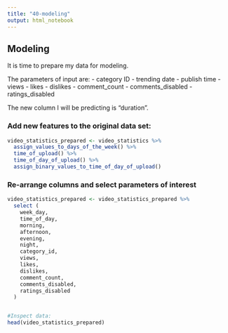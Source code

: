 ```yaml
---
title: "40-modeling"
output: html_notebook
---
```


## Modeling

It is time to prepare my data for modeling.

The parameters of input are: 
 - category ID
 - trending date
 - publish time
 - views
 - likes
 - dislikes
 - comment_count
 - comments_disabled
 - ratings_disabled
 
 The new column I will be predicting is "duration". 
 
 
### Add new features to the original data set: 
```r
video_statistics_prepared <- video_statistics %>%
  assign_values_to_days_of_the_week() %>%
  time_of_upload() %>%
  time_of_day_of_upload() %>%
  assign_binary_values_to_time_of_day_of_upload()
```

### Re-arrange columns and select parameters of interest 
```r
video_statistics_prepared <- video_statistics_prepared %>%
  select (
    week_day,
    time_of_day,
    morning,
    afternoon,
    evening,
    night,
    category_id,
    views,
    likes,
    dislikes,
    comment_count,
    comments_disabled,
    ratings_disabled
  )


#Inspect data:
head(video_statistics_prepared)
```

